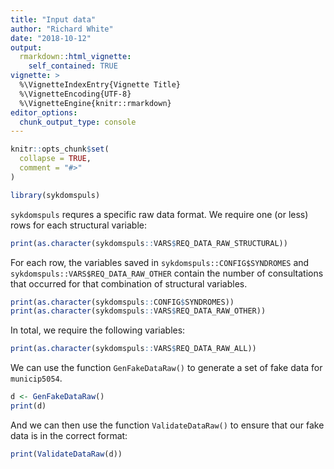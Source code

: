 ```yaml
---
title: "Input data"
author: "Richard White"
date: "2018-10-12"
output:
  rmarkdown::html_vignette:
    self_contained: TRUE
vignette: >
  %\VignetteIndexEntry{Vignette Title}
  %\VignetteEncoding{UTF-8}
  %\VignetteEngine{knitr::rmarkdown}
editor_options: 
  chunk_output_type: console
---
```


```r
knitr::opts_chunk$set(
  collapse = TRUE,
  comment = "#>"
)
```

```r
library(sykdomspuls)
```

`sykdomspuls` requres a specific raw data format. We require one (or less) rows for each structural variable:

```r
print(as.character(sykdomspuls::VARS$REQ_DATA_RAW_STRUCTURAL))
```

For each row, the variables saved in `sykdomspuls::CONFIG$SYNDROMES` and `sykdomspuls::VARS$REQ_DATA_RAW_OTHER` contain the number of consultations that occurred for that combination of structural variables.

```r
print(as.character(sykdomspuls::CONFIG$SYNDROMES))
print(as.character(sykdomspuls::VARS$REQ_DATA_RAW_OTHER))
```

In total, we require the following variables: 

```r
print(as.character(sykdomspuls::VARS$REQ_DATA_RAW_ALL))
```

We can use the function `GenFakeDataRaw()` to generate a set of fake data for `municip5054`.

```r
d <- GenFakeDataRaw()
print(d)
```

And we can then use the function `ValidateDataRaw()` to ensure that our fake data is in the correct format:

```r
print(ValidateDataRaw(d))
```
